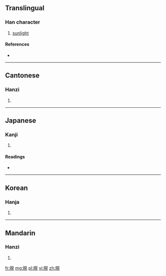 ==Translingual==

===Han character===
{{Han char|rn=72|rad=日|as=07|sn=11|four=6601<sub>0</sub>|canj=日月山山 (ABUU)}}

# [[sunlight]]

====References====
* {{Han ref|kx=0495.370|dkj=13942|dj=0861.230|hdz=21512.090|uh=665B|ud=26203|bh=D5AB|bd=54699}}

----

==Cantonese==

===Hanzi===
{{yue-hanzi|jyut=|y=yin6}}

# {{defn|lang=yue|sort=日07}}

----

==Japanese==

===Kanji===
{{ja-kanji|grade=|rs=日07}}

# {{defn|lang=ja|sort=日07}}

====Readings====
* {{ja-readings|on=[[けん]] (ken), [[げん]] (gen), [[でん]] (den), [[ねん]] (nen)|kun=[[ひがあらわれる]] (higaarawareru), [[ひざ]] (hiza)}}

----

==Korean==

===Hanja===
{{ko-hanja|hangeul=현|eumhun=|rv=hyeon|mr=hyŏn|y=hyen}}

# {{defn|lang=ko|sort=日07}}

----

==Mandarin==

===Hanzi===
{{cmn-hanzi|pin=[[xiàn]] ([[xian4]])|wg=hsien<sup>4</sup>}}

# {{defn|lang=cmn|sort=日07}}

[[fr:晛]]
[[mg:晛]]
[[pl:晛]]
[[vi:晛]]
[[zh:晛]]